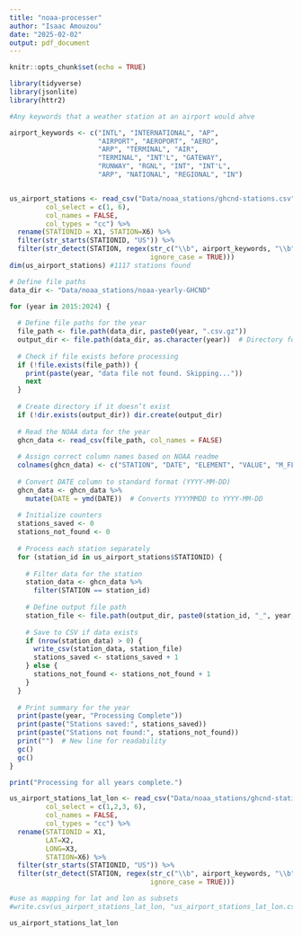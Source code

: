 ---
title: "noaa-processer"
author: "Isaac Amouzou"
date: "2025-02-02"
output: pdf_document
---

```{r setup, include=FALSE}
knitr::opts_chunk$set(echo = TRUE)
```

```{r}
library(tidyverse)
library(jsonlite)
library(httr2)
```

```{r}

#Any keywords that a weather station at an airport would ahve

airport_keywords <- c("INTL", "INTERNATIONAL", "AP",
                      "AIRPORT", "AEROPORT", "AERO",
                      "ARP", "TERMINAL", "AIR",
                      "TERMINAL", "INT'L", "GATEWAY",
                      "RUNWAY", "RGNL", "INT", "INT'L",
                      "ARP", "NATIONAL", "REGIONAL", "IN")


us_airport_stations <- read_csv("Data/noaa_stations/ghcnd-stations.csv", 
         col_select = c(1, 6), 
         col_names = FALSE,
         col_types = "cc") %>%
  rename(STATIONID = X1, STATION=X6) %>%
  filter(str_starts(STATIONID, "US")) %>%
  filter(str_detect(STATION, regex(str_c("\\b", airport_keywords, "\\b", collapse = "|"),
                                   ignore_case = TRUE)))
dim(us_airport_stations) #1117 stations found
```

```{r}

# Define file paths
data_dir <- "Data/noaa_stations/noaa-yearly-GHCND"

for (year in 2015:2024) {
  
  # Define file paths for the year
  file_path <- file.path(data_dir, paste0(year, ".csv.gz"))
  output_dir <- file.path(data_dir, as.character(year))  # Directory for each year
  
  # Check if file exists before processing
  if (!file.exists(file_path)) {
    print(paste(year, "data file not found. Skipping..."))
    next
  }
  
  # Create directory if it doesn’t exist
  if (!dir.exists(output_dir)) dir.create(output_dir)
  
  # Read the NOAA data for the year
  ghcn_data <- read_csv(file_path, col_names = FALSE)
  
  # Assign correct column names based on NOAA readme
  colnames(ghcn_data) <- c("STATION", "DATE", "ELEMENT", "VALUE", "M_FLAG", "Q_FLAG", "S_FLAG", "OBS_TIME")
  
  # Convert DATE column to standard format (YYYY-MM-DD)
  ghcn_data <- ghcn_data %>%
    mutate(DATE = ymd(DATE))  # Converts YYYYMMDD to YYYY-MM-DD
  
  # Initialize counters
  stations_saved <- 0
  stations_not_found <- 0
  
  # Process each station separately
  for (station_id in us_airport_stations$STATIONID) {
    
    # Filter data for the station
    station_data <- ghcn_data %>%
      filter(STATION == station_id)
    
    # Define output file path
    station_file <- file.path(output_dir, paste0(station_id, "_", year, ".csv"))
    
    # Save to CSV if data exists
    if (nrow(station_data) > 0) {
      write_csv(station_data, station_file)
      stations_saved <- stations_saved + 1
    } else {
      stations_not_found <- stations_not_found + 1
    }
  }
  
  # Print summary for the year
  print(paste(year, "Processing Complete"))
  print(paste("Stations saved:", stations_saved))
  print(paste("Stations not found:", stations_not_found))
  print("")  # New line for readability
  gc()
  gc()
}

print("Processing for all years complete.")
```
```{r}
us_airport_stations_lat_lon <- read_csv("Data/noaa_stations/ghcnd-stations.csv", 
         col_select = c(1,2,3, 6), 
         col_names = FALSE,
         col_types = "cc") %>%
  rename(STATIONID = X1,
         LAT=X2,
         LONG=X3, 
         STATION=X6) %>%
  filter(str_starts(STATIONID, "US")) %>%
  filter(str_detect(STATION, regex(str_c("\\b", airport_keywords, "\\b", collapse = "|"),
                                   ignore_case = TRUE)))

#use as mapping for lat and lon as subsets
#write.csv(us_airport_stations_lat_lon, "us_airport_stations_lat_lon.csv") 
```
```{r}
us_airport_stations_lat_lon
```








